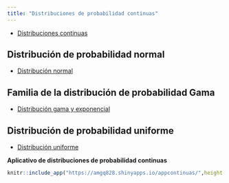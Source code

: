 ```yaml
---
title: "Distribuciones de probabilidad continuas"
---
```


- <a href="conn.html" target="_blank"> Distribuciones continuas </a>



## Distribución de probabilidad normal

- <a href="normal.html" target="_blank"> Distribución normal </a>

## Familia de la distribución de probabilidad Gama

- <a href="exponn.html" target="_blank"> Distribución gama y exponencial </a>

## Distribución de probabilidad uniforme

- <a href="uniforme.html" target="_blank"> Distribución uniforme </a>


**Aplicativo de distribuciones de probabilidad continuas**

```r

knitr::include_app("https://amgq828.shinyapps.io/appcontinuas/",height = "1000px")

```



